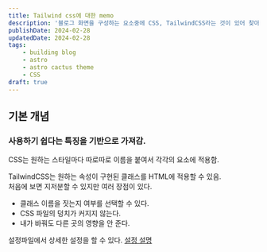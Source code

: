 ```yaml
---
title: Tailwind css에 대한 memo
description: '블로그 화면을 구성하는 요소중에 CSS, TailwindCSS라는 것이 있어 찾아봄.               '
publishDate: 2024-02-28
updatedDate: 2024-02-28
tags: 
    - building blog
    - astro
    - astro cactus theme
    - CSS
draft: true
---
```



## 기본 개념

### 사용하기 쉽다는 특징을 기반으로 가져감.
CSS는 원하는 스타일마다 따로따로 이름을 붙여서 각각의 요소에 적용함.  

TailwindCSS는 원하는 속성이 구현된 클래스를 HTML에 적용할 수 있음.  
처음에 보면 지저분할 수 있지만 여러 장점이 있다.
- 클래스 이름을 짓는지 여부를 선택할 수 있다.
- CSS 파일의 덩치가 커지지 않는다.
- 내가 바꿔도 다른 곳의 영향을 안 준다.

설정파일에서 상세한 설정을 할 수 있다. 
[설정 설명](https://tailwindcss.com/docs/configuration)  
